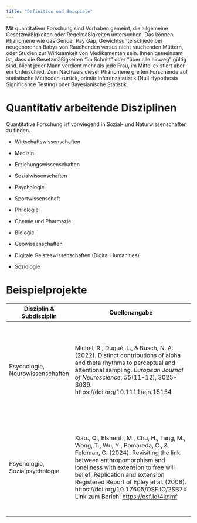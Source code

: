 ```yaml
---
title: "Definition und Beispiele"
---
```


Mit quantitativer Forschung sind Vorhaben gemeint, die allgemeine Gesetzmäßigkeiten oder Regelmäßigkeiten untersuchen. Das können Phänomene wie das Gender Pay Gap, Gewichtsunterschiede bei neugeborenen Babys von Rauchenden versus nicht rauchenden Müttern, oder Studien zur Wirksamkeit von Medikamenten sein. Ihnen gemeinsam ist, dass die Gesetzmäßigkeiten "im Schnitt" oder "über alle hinweg" gültig sind. Nicht jeder Mann verdient mehr als jede Frau, im Mittel existiert aber ein Unterschied. Zum Nachweis dieser Phänomene greifen Forschende auf statistische Methoden zurück, primär Inferenzstatistik (Null Hypothesis Significance Testing) oder Bayesianische Statistik.

# Quantitativ arbeitende Disziplinen

Quantitative Forschung ist vorwiegend in Sozial- und Naturwissenschaften zu finden.

-   Wirtschaftswissenschaften

-   Medizin

-   Erziehungswissenschaften

-   Sozialwissenschaften

-   Psychologie

-   Sportwissenschaft

-   Philologie

-   Chemie und Pharmazie

-   Biologie

-   Geowissenschaften

-   Digitale Geisteswissenschaften (Digital Humanities)

-   Soziologie

# Beispielprojekte

+----------------------------------+---------------------------------------------------------------------------------------------------------------------------------------------------------------------------------------------------------------------------------------------------------------------------------------------------------------+---------------------------------------------------------------------------------------------------------------------------------+
| Disziplin & Subdisziplin         | Quellenangabe                                                                                                                                                                                                                                                                                                 | Beschreibung                                                                                                                    |
+==================================+===============================================================================================================================================================================================================================================================================================================+=================================================================================================================================+
| Psychologie, Neurowissenschaften | Michel, R., Dugué, L., & Busch, N. A. (2022). Distinct contributions of alpha and theta rhythms to perceptual and attentional sampling. *European Journal of Neuroscience*, *55*(11-12), 3025-3039. https://doi.org/10.1111/ejn.15154                                                                         | -   Es handelt sich um eine Open Access Publikation (hybrid Open Access)                                                        |
|                                  |                                                                                                                                                                                                                                                                                                               |                                                                                                                                 |
|                                  |                                                                                                                                                                                                                                                                                                               | -   Studie wurde präregistriert (<https://aspredicted.org/v37gr.pdf>)                                                           |
|                                  |                                                                                                                                                                                                                                                                                                               |                                                                                                                                 |
|                                  |                                                                                                                                                                                                                                                                                                               | -   Daten sind öffentlich verfügbar (<https://osf.io/de4bu>)                                                                    |
|                                  |                                                                                                                                                                                                                                                                                                               |                                                                                                                                 |
|                                  |                                                                                                                                                                                                                                                                                                               | -   Eine Anleitung zum Reproduzieren der Ergebnisse ist auf Github verfügbar (<https://github.com/remichel/RAPscripts>)         |
+----------------------------------+---------------------------------------------------------------------------------------------------------------------------------------------------------------------------------------------------------------------------------------------------------------------------------------------------------------+---------------------------------------------------------------------------------------------------------------------------------+
| Psychologie, Sozialpsychologie   | Xiao., Q., Elsherif., M., Chu, H., Tang, M., Wong, T., Wu, Y., Pomareda, C., & Feldman, G. (2024). Revisiting the link between anthropomorphism and loneliness with extension to free will belief: Replication and extension Registered Report of Epley et al. (2008). https://doi.org/10.17605/OSF.IO/2SB7X\ | -   Registered Report via Peer Community-In (PCI) mit Stage 1 und Stage 2 Review                                                |
|                                  | Link zum Berich: <https://osf.io/4kqmf>                                                                                                                                                                                                                                                                       |                                                                                                                                 |
|                                  |                                                                                                                                                                                                                                                                                                               | -   *Endorsement* von PCI und Peer Review Prozess vollständig offengelegt: <https://rr.peercommunityin.org/articles/rec?id=750> |
|                                  |                                                                                                                                                                                                                                                                                                               |                                                                                                                                 |
|                                  |                                                                                                                                                                                                                                                                                                               | -   Replikationsstudie                                                                                                          |
|                                  |                                                                                                                                                                                                                                                                                                               |                                                                                                                                 |
|                                  |                                                                                                                                                                                                                                                                                                               | -   Daten und Materialien öffentlich zugänglich (<https://osf.io/2sb7x>)                                                        |
+----------------------------------+---------------------------------------------------------------------------------------------------------------------------------------------------------------------------------------------------------------------------------------------------------------------------------------------------------------+---------------------------------------------------------------------------------------------------------------------------------+
